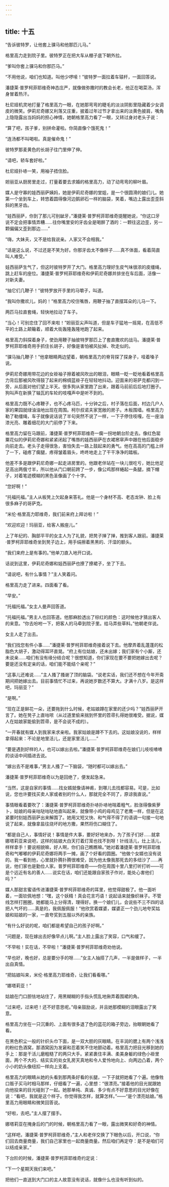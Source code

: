 ```yaml
---
---
---
```

title: 十五
---




“告诉彼特罗，让他套上骒马和他那匹儿马。”

格里高力走到院子里。彼特罗正在把大车从棚子底下朝外拉。

“爹叫你套上骒马和你那匹马。”

“不用他说，咱们也知道。叫他少啰嗦！”彼特罗一面拉着车辕杆，一面回答说。

潘捷莱·普罗柯菲耶维奇神态庄严，就像做弥撒时的教会长老，他正在喝菜汤，浑身冒着热汗。

杜尼娅机灵地打量了格里高力一眼，在她那弯弯的睫毛的淡淡阴影里隐藏着少女调皮的微笑。伊莉尼奇娜又利落又庄重，披着过年过节才拿出来的淡黄色披肩，嘴角上隐隐露出当妈妈的担心神情，她朝格里高力看了一眼，又转过身对老头子说：

“算了吧，孩子爹，别拼命灌啦。你简直像个饿死鬼！”

“连汤都不叫喝啦。真是催命鬼！”

彼特罗那麦黄色的长胡子往门里伸了伸。

“请吧，轿车套好啦。”

杜尼娅扑哧一笑，用袖子捂住脸。

妲丽亚从厨房里走过，打量着要去求婚的格里高力，动了动弯弯的柳叶眉。

媒人是守寡的娃西丽萨姨妈，她是伊莉尼奇娜的堂姐，是一个很圆滑的娘们儿。她第一个坐到车上，转悠着圆得像河边鹅卵石一样的脑袋，笑着，嘴边上露出歪歪斜斜的黑牙齿。

“娃西丽萨，你到了那儿可别龇牙，”潘捷莱·普罗柯菲耶维奇提醒她说，“你这口牙说不定会把事情弄糟……往你嘴里安的牙齿全是喝醉了酒的：一颗往这边歪，另一颗偏偏又歪到那边……”

“嗨，大妹夫，又不是给我说亲。人家又不会相我。”

“话是这么说，不过还是不笑为好。你那牙齿太不像样子……真不体面，看着简直叫人难受。”

娃西丽萨生气了，但这时彼特罗开了大门。格里高力理好生皮气味很浓的皮缰绳，跳上赶车的座位。潘捷莱·普罗柯菲耶维奇和伊莉尼奇娜并排坐在车后面，活像一对新夫妻。

“抽它们几鞭子！”彼特罗放开手里的马嚼子，叫道。

“我叫你撒欢儿，妈的！”格里高力咬住嘴唇，用鞭子抽了直摆耳朵的儿马一下。

两匹马拉直套绳，轻快地拉动了车子。

“当心！可别恋住了回不来啦！”妲丽亚尖声叫道，但是车子猛地一摇晃，在高低不平的土路上颠簸着，顺着大街轰隆轰隆地跑了起来。

格里高力斜探着身子，使劲用鞭子抽彼特罗那匹上了套直撒欢的战马。潘捷莱·普罗柯菲耶维奇用手抓住长胡子，好像是害怕被风扯掉、吹走似的。

“骒马抽几鞭子！”他拿眼睛两边望着，朝格里高力的脊背探了探身子，哑着嗓子说。

伊莉尼奇娜用带花边的女褂袖子擦着被风吹出的眼泪，眼睛一眨一眨地看着格里高力背后那被风吹得鼓了起来的棉绸蓝褂子在轻轻地抖动。迎面来的哥萨克都闪到一旁，从后面对他们望上半天。很多狗从家里跑了出来，跟着马前前后后地打圈子。狗叫声在新换了轴瓦的车轮的吱嘎声中是听不到的。

格里高力既不心疼鞭子，也不心疼马匹，十分钟之后，村子落在后面，村边几户人家的果园就绿油油地出现在周围。柯尔叔诺夫家宽敞的房子。木板围墙。格里高力勒了勒缰绳，车子就像说话说了半句突然不说了一样，一下子停住吱嘎，在一座油漆光亮、雕着细花的大门前停了下来。

格里高力留在马跟前，潘捷莱·普罗柯菲耶维奇一瘸一拐地朝台阶走去。像红色罂粟花似的伊莉尼奇娜和紧紧闭起了嘴唇的娃西丽萨在衣裙窸窣声中跟在他后面稳步向前走去。老头子走得很急，害怕失去一路上鼓起来的勇气。他在高高的门槛上绊了一下，碰疼了瘸腿，疼得皱着眉头，咚咚地走上了干干净净的踏板。

他差不多是跟伊莉尼奇娜一起走进房里的。他跟老伴站在一块儿很吃亏，她比他足足高出两俄寸半，所以他从门口朝前跨了一步，像公鸡那样蜷起一条腿，摘下帽子，对着笔迹模糊的黑色圣像画了个十字。

“您好啊！”

“托福托福。”主人从板凳上欠起身来答礼。他是一个身材不高、老态龙钟、脸上有很多麻子的哥萨克。

“米伦·格里高力耶维奇，我们前来府上拜访啦！”

“欢迎欢迎！玛丽亚，给客人搬座儿。”

上了年纪的、胸部平平的女主人为了礼貌，把凳子掸了掸，推到客人跟前。潘捷莱·普罗柯菲耶维奇坐到凳子边上，用手绢擦着黑黑的、汗湿的额头。

“我们来府上是有事的。”他单刀直入地开口说。

话说到这里，伊莉尼奇娜和娃西丽萨也撩了撩裙子，坐了下去。

“请说吧，有什么事情？”主人笑着问。

格里高力走了进来。四面看了看。

“早安。”

“托福托福。”女主人曼声回答道。

“托福托福。”男主人也回答道。他那麻脸透出了棕红的颜色：这时候他才猜出客人的来意。“你去吩咐一下，把客人的马牵到院子里。给马弄些草料。”他朝老伴说。

女主人走了出去。

“我们找您有件小事……”潘捷莱·普罗柯菲耶维奇接着说下去。他摩弄着乱蓬蓬的松脂色大胡子，激动得耳环直晃。“府上有位姑娘，还未出嫁；我们家有个小厮，还未说亲……咱们有没有缘分结合呢？很想知道，你们家现在要不要把她嫁出去呢？要是还没有定亲的话，咱们能不能结个亲呢？”

“这事儿还难说……”主人搔了搔谢了顶的脑袋。“说老实话，我们还不想在今年开斋期间把她嫁出去。目前事情忙不过来，再说她岁数还不算大。才满十八岁。是这样吧，玛丽亚？”

“是啊。”

“现在正是鲜花一朵，还要拖到什么时候，老姑娘蹲在家里的还少吗？”娃西丽萨开言了。她在凳子上直咕哝（从过道里偷来揣到怀里的笤帚扎得她很难受。据说，媒人在姑娘家能偷到笤帚，是不会说不成的）。

“一开春就有媒人到我家来求亲啦。我家姑娘是蹲不下去的。这姑娘没说的，样样拿得起来：不论是地里活儿，还是家里活儿……”

“要是遇到好样的人，也可以嫁出去啦。”潘捷莱·普罗柯菲耶维奇在娘们儿吱吱喳喳的谈话中间插进去说。

“嫁出去不是难事，”男主人搔了一下脑袋，“随时都可以嫁出去。”

潘捷莱·普罗柯菲耶维奇以为是回绝了，便发起急来。

“当然，这是自家的事情……找女婿就像请神甫，到哪儿去找都容易。可是，比如说，您也许要找买卖人家或者别的什么人，那就完全不同了，原谅我直说。”

事情眼看着要吹了：潘捷莱·普罗柯菲耶维奇扑哧扑哧地喘着粗气，脸涨得像紫萝卜，姑娘的母亲咕哒咕哒地直叫起来，就像带小鸡的母鸡见了老鹰一样，但是在这紧要时刻娃西丽萨出来解围了。她用又短又快、和气得不得了的语调一句接一句地说了起来，就像拿盐往烧坏的地方撒，果然将伤口糊住了。

“都是自己人，事情好说！事情是件大事，要好好地来办，为了孩子们好……就拿娜塔莉亚来说吧，这样的姑娘大白天打着灯笼也找不到呀！针线活儿，灶上活儿，样样拿手！要说相貌嘛，好人啊，你们自己瞧瞧嘛。”她对着潘捷莱·普罗柯菲耶维奇和气嘟嘟的伊莉尼奇娜将两手一摊，画了个好看的圆圈。“他做个女婿也没有说的。我一看到他，心里就扑腾扑腾很难受，因为他太像我那死去的多纽沙了……再说，他们家也是勤俭人家。普罗柯菲耶维奇——你在周围十里八里打听打听——可是个远近有名的善人……说实在话，咱们还能跟自家孩子作对，能处心害他们吗？”

媒人那甜言蜜语传进潘捷莱·普罗柯菲耶维奇的耳里，他觉得甜极了。他一面听着，一面钦佩地想：“嘿，这个妖精！真会花言巧语！说起话来就像织袜子。不管线怎样打圈圈，她都能马上分得清，理得好。换一个娘们儿，会说些不三不四的话把人气坏的……真是的，我佩服佩服！”他欣赏着媒婆，媒婆正一个劲儿地夸奖姑娘和姑娘的一家，一直夸奖到五服以外的亲族。

“有什么好说的呢，咱们都是希望自己的孩子好啊。”

“问题是，现在嫁出去好像早点儿啊。”主人脸上露出了笑容，口气和缓了。

“不早啦！实在话，不早啦！”潘捷莱·普罗柯菲耶维奇劝他说。

“早也好，晚也好，总是要分手的呀……”女主人抽搭了几声，一半是做样子，一半出自真情。

“把姑娘叫来，米伦·格里高力耶维奇，让我们看看哪。”

“娜塔莉亚！”

姑娘在门口胆怯地站住了，用黑糊糊的手指头慌乱地揪弄着围裙的角。

“过来吧，过来吧！还不好意思呢。”母亲鼓励说，并且她那模糊的泪眼露出了笑意。

格里高力坐在一只沉重的、上面有很多退了色的蓝花的箱子旁边，抬眼朝她看了看。

在黑色积尘一般的针织头巾下面，是一双大胆的灰眼睛。在丰润的腮上有两个浅浅的粉红色酒窝，那酒窝因为发窘和忍着笑不住地颤动着。格里高力把目光移到她的手上：那是干活儿磨粗糙了的两只大手。紧紧裹住丰满、柔美身躯的绿色小褂里面，两个不大的、结实实的处女乳房天真地和令人爱怜地向上、向两边凸着，两个小小的奶头像纽扣一样向上支着。

格里高力的眼睛从她的头看到那两条好看的长腿，一下子就把她看了个遍。他像牲口贩子买马时相马那样，仔细看了一遍，心里想：“很漂亮。”接着他的目光就跟她向他投来的目光碰到了一起。她那单纯、真诚、多少有点不好意思的目光好像在说：“看吧，我就是这个样子。你觉得我怎样，就算怎样。”——“是个漂亮姑娘。”格里高力用眼睛和微笑回答说。

“好啦，去吧。”主人摆了摆手。

娜塔莉亚在掩身后的门的时候，朝格里高力看了一眼，露出微笑和好奇的神情。

“这样吧，潘捷莱·普罗柯菲耶维奇，”主人和老伴交换了下眼色以后，开口说，“你们回去商量商量，我们自己家里也一起商量商量。然后咱们再定夺：是不是咱们可以结成亲家。”

下台阶的时候，潘捷莱·普罗柯菲耶维奇约定说：

“下一个星期天我们来吧。”

把他们一直送到大门口的主人故意没有说话，就像什么也没有听到似的。